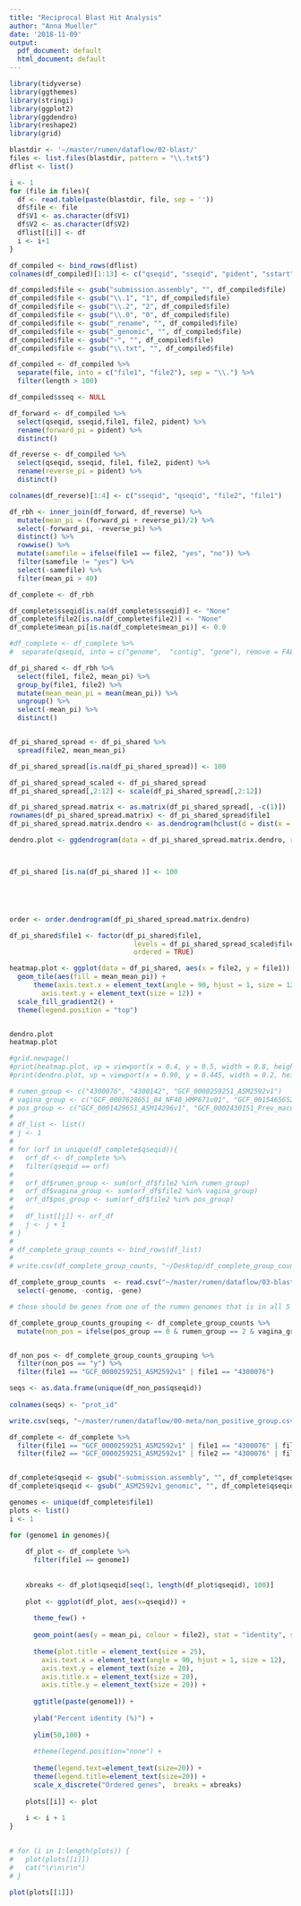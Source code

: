 ```yaml
---
title: "Reciprocal Blast Hit Analysis"
author: "Anna Mueller"
date: '2018-11-09'
output:
  pdf_document: default
  html_document: default
---
```


```r
library(tidyverse)
library(ggthemes)
library(stringi)
library(ggplot2)
library(ggdendro)
library(reshape2)
library(grid)
```

```r
blastdir <- '~/master/rumen/dataflow/02-blast/'
files <- list.files(blastdir, pattern = "\\.txt$")
dflist <- list()

i <- 1
for (file in files){
  df <- read.table(paste(blastdir, file, sep = ''))
  df$file <- file
  df$V1 <- as.character(df$V1)
  df$V2 <- as.character(df$V2)
  dflist[[i]] <- df
  i <- i+1
}

df_compiled <- bind_rows(dflist)
colnames(df_compiled)[1:13] <- c("qseqid", "sseqid", "pident", "sstart", "send", "qstart", "qend", "evalue", "bitscore", "score", "qlen", "length", "sseq")

df_compiled$file <- gsub("submission.assembly", "", df_compiled$file)
df_compiled$file <- gsub("\\.1", "1", df_compiled$file)
df_compiled$file <- gsub("\\.2", "2", df_compiled$file)
df_compiled$file <- gsub("\\.0", "0", df_compiled$file)
df_compiled$file <- gsub("_rename", "", df_compiled$file)
df_compiled$file <- gsub("_genomic", "", df_compiled$file)
df_compiled$file <- gsub("-", "", df_compiled$file)
df_compiled$file <- gsub("\\.txt", "", df_compiled$file)

df_compiled <- df_compiled %>%
  separate(file, into = c("file1", "file2"), sep = "\\.") %>%
  filter(length > 100)

df_compiled$sseq <- NULL
```

```r
df_forward <- df_compiled %>%
  select(qseqid, sseqid,file1, file2, pident) %>%
  rename(forward_pi = pident) %>%
  distinct()

df_reverse <- df_compiled %>%
  select(qseqid, sseqid, file1, file2, pident) %>%
  rename(reverse_pi = pident) %>%
  distinct()

colnames(df_reverse)[1:4] <- c("sseqid", "qseqid", "file2", "file1")

df_rbh <- inner_join(df_forward, df_reverse) %>%
  mutate(mean_pi = (forward_pi + reverse_pi)/2) %>%
  select(-forward_pi, -reverse_pi) %>%
  distinct() %>%
  rowwise() %>%
  mutate(samefile = ifelse(file1 == file2, "yes", "no")) %>%
  filter(samefile != "yes") %>%
  select(-samefile) %>%
  filter(mean_pi > 40)
```

```r
df_complete <- df_rbh 

df_complete$sseqid[is.na(df_complete$sseqid)] <- "None"
df_complete$file2[is.na(df_complete$file2)] <- "None"
df_complete$mean_pi[is.na(df_complete$mean_pi)] <- 0.0

#df_complete <- df_complete %>%
#  separate(qseqid, into = c("genome",  "contig", "gene"), remove = FALSE)

df_pi_shared <- df_rbh %>%
  select(file1, file2, mean_pi) %>%
  group_by(file1, file2) %>%
  mutate(mean_mean_pi = mean(mean_pi)) %>%
  ungroup() %>%
  select(-mean_pi) %>%
  distinct()


df_pi_shared_spread <- df_pi_shared %>%
  spread(file2, mean_mean_pi)

df_pi_shared_spread[is.na(df_pi_shared_spread)] <- 100

df_pi_shared_spread_scaled <- df_pi_shared_spread
df_pi_shared_spread[,2:12] <- scale(df_pi_shared_spread[,2:12])

df_pi_shared_spread.matrix <- as.matrix(df_pi_shared_spread[, -c(1)])
rownames(df_pi_shared_spread.matrix) <- df_pi_shared_spread$file1
df_pi_shared_spread.matrix.dendro <- as.dendrogram(hclust(d = dist(x = df_pi_shared_spread.matrix)))

dendro.plot <- ggdendrogram(data = df_pi_shared_spread.matrix.dendro, rotate = TRUE) 



df_pi_shared [is.na(df_pi_shared )] <- 100





order <- order.dendrogram(df_pi_shared_spread.matrix.dendro)

df_pi_shared$file1 <- factor(df_pi_shared$file1,
                               levels = df_pi_shared_spread_scaled$file1[order], 
                               ordered = TRUE)

heatmap.plot <- ggplot(data = df_pi_shared, aes(x = file2, y = file1)) +
  geom_tile(aes(fill = mean_mean_pi)) +
      theme(axis.text.x = element_text(angle = 90, hjust = 1, size = 12),  
        axis.text.y = element_text(size = 12)) +
  scale_fill_gradient2() +
  theme(legend.position = "top")


dendro.plot 
heatmap.plot

#grid.newpage()
#print(heatmap.plot, vp = viewport(x = 0.4, y = 0.5, width = 0.8, height = 1.0))
#print(dendro.plot, vp = viewport(x = 0.90, y = 0.445, width = 0.2, height = 1.0))
```


```r
# rumen_group <- c("4300076", "4300142", "GCF_0000259251_ASM2592v1")
# vagina_group <- c("GCF_0007628651_04_NF40_HMP671v01", "GCF_0015465652_ASM154656v2")
# pos_group <- c("GCF_0001429651_ASM14296v1", "GCF_0002430151_Prev_macu_OT_289_V1", "GCF_0006135051_ASM61350v1", "GCF_0018146851_ASM181468v1", "GCF_0018148551_ASM181485v1", "GCF_0018153151_ASM181531v1")
# 
# df_list <- list()
# j <- 1
# 
# for (orf in unique(df_complete$qseqid)){
#   orf_df <- df_complete %>%
#   filter(qseqid == orf)
# 
#   orf_df$rumen_group <- sum(orf_df$file2 %in% rumen_group)
#   orf_df$vagina_group <- sum(orf_df$file2 %in% vagina_group)
#   orf_df$pos_group <- sum(orf_df$file2 %in% pos_group)
# 
#   df_list[[j]] <- orf_df
#   j <- j + 1
# }
# 
# df_complete_group_counts <- bind_rows(df_list)
# 
# write.csv(df_complete_group_counts, "~/Desktop/df_complete_group_counts.csv")
```

```r
df_complete_group_counts  <- read.csv("~/master/rumen/dataflow/03-blast-tables/df_complete_group_counts.csv") %>%
  select(-genome, -contig, -gene)

# these should be genes from one of the rumen genomes that is in all 5 non positive genomes

df_complete_group_counts_grouping <- df_complete_group_counts %>%
  mutate(non_pos = ifelse(pos_group == 0 & rumen_group == 2 & vagina_group == 2, "y", "n")) 


df_non_pos <- df_complete_group_counts_grouping %>%
  filter(non_pos == "y") %>%
  filter(file1 == "GCF_0000259251_ASM2592v1" | file1 == "4300076")

seqs <- as.data.frame(unique(df_non_pos$qseqid))
  
colnames(seqs) <- "prot_id"

write.csv(seqs, "~/master/rumen/dataflow/00-meta/non_positive_group.csv")
```


```r
df_complete <- df_complete %>%
  filter(file1 == "GCF_0000259251_ASM2592v1" | file1 == "4300076" | file1 == "4300142" | file1 == "GCF_0007628651_04_NF40_HMP671v01") %>%
  filter(file2 == "GCF_0000259251_ASM2592v1" | file2 == "4300076" | file2 == "4300142" | file2 == "GCF_0007628651_04_NF40_HMP671v01") 


df_complete$qseqid <- gsub("-submission.assembly", "", df_complete$qseqid)
df_complete$qseqid <- gsub("_ASM2592v1_genomic", "", df_complete$qseqid)

genomes <- unique(df_complete$file1)
plots <- list()
i <- 1

for (genome1 in genomes){
  
    df_plot <- df_complete %>%
      filter(file1 == genome1)
    
    
    xbreaks <- df_plot$qseqid[seq(1, length(df_plot$qseqid), 100)]
    
    plot <- ggplot(df_plot, aes(x=qseqid)) +
    
      theme_few() +
      
      geom_point(aes(y = mean_pi, colour = file2), stat = "identity", size = 5) +
      
      theme(plot.title = element_text(size = 25), 
        axis.text.x = element_text(angle = 90, hjust = 1, size = 12),  
        axis.text.y = element_text(size = 20), 
        axis.title.x = element_text(size = 20), 
        axis.title.y = element_text(size = 20)) + 
      
      ggtitle(paste(genome1)) + 
      
      ylab("Percent identity (%)") + 
      
      ylim(50,100) +
      
      #theme(legend.position="none") +
      
      theme(legend.text=element_text(size=20)) + 
      theme(legend.title=element_text(size=20)) +
      scale_x_discrete("Ordered genes",  breaks = xbreaks)
    
    plots[[i]] <- plot
    
    i <- i + 1
}
  
```

```r
# for (i in 1:length(plots)) {
#   plot(plots[[i]])
#   cat("\r\n\r\n")
# }

plot(plots[[1]])
```
